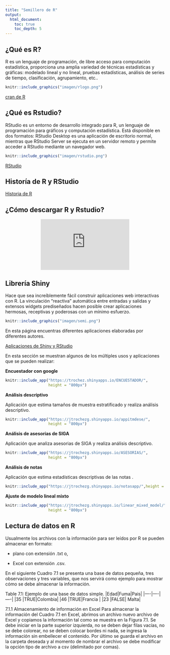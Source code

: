 ```yaml
---
title: "Semillero de R"
output:
  html_document:
    toc: true
    toc_depth: 5
---
```


## ¿Qué es R?

R es un lenguaje de programación, de libre acceso para computación estadística, proporciona una amplia variedad de técnicas estadísticas y gráficas: modelado lineal y no lineal, pruebas estadísticas, análisis de series de tiempo, clasificación, agrupamiento, etc..

```r
knitr::include_graphics("imagen/rlogo.png")
```

[cran de R](https://cran.r-project.org/)


## ¿Qué es Rstudio?

RStudio es un entorno de desarrollo integrado para R, un lenguaje de programación para gráficos y computación estadística. Está disponible en dos formatos: RStudio Desktop es una aplicación de escritorio normal, mientras que RStudio Server se ejecuta en un servidor remoto y permite acceder a RStudio mediante un navegador web.

```r
knitr::include_graphics("imagen/rstudio.png")
```

[RStudio](https://rstudio.com/)

## Historía de R y RStudio

[Historia de R]( https://d3c33hcgiwev3.cloudfront.net/WXE20tXKEeWjTxJlqDdk5Q.processed/full/360p/index.webm?Expires=1597968000&Signature=IRb8ROuFchPY0bfiamsRdVnQT-hAL3xp2voRx8YHcKQDLj9nSBaT0JoZo4dytufV0Wq-BRKYelYMfCSVBA6MoI8QAWG68ycz4sfj7c7AH4ceaxIQ-O-94VP8WjiaGCiYh9Sj4x~dLVcKxbF6RP-cpAlEpeB4KB8IxRX9hOj0CzY_&Key-Pair-Id=APKAJLTNE6QMUY6HBC5A)

## ¿Cómo descargar R y Rstudio?

<div style="text-align: center;"><iframe width="280" height="160" src="https://www.youtube.com/embed/1WXgaa2Spp0" frameborder="0" allow="accelerometer; autoplay; encrypted-media; gyroscope; picture-in-picture" allowfullscreen></iframe></div>

## Librería Shiny
Hace que sea increíblemente fácil construir aplicaciones web interactivas con R. La vinculación "reactiva" automática entre entradas y salidas y extensos widgets prediseñados hacen posible crear aplicaciones hermosas, receptivas y poderosas con un mínimo esfuerzo.

```r
knitr::include_graphics("imagen/semi.png")

```

En esta página encuentras diferentes aplicaciones elaboradas por diferentes autores.

[Aplicaciones de Shiny y RStudio](https://shiny.rstudio.com/gallery/)


En esta sección se muestran algunos de los múltiples usos y aplicaciones que se pueden realizar:


**Encuestador con google **

```r
knitr::include_app("https://trochez.shinyapps.io/ENCUESTADOR/",
                   height = "800px")
```


**Análisis descriptivo**

Aplicación que estima tamaños de muestra estratificado y realiza análisis descriptivo.


```r
knitr::include_app("https://jtrochezg.shinyapps.io/appitmdese/",
                   height = "800px")
```

**Análisis de asesorias de SIGA**

Aplicación que analiza asesorias de SIGA y realiza análisis descriptivo.

```r
knitr::include_app("https://jtrochezg.shinyapps.io/ASESORIAS/",
                   height = "800px")
```

**Análisis de notas **

Aplicación que estima estadísticas descriptivas de las notas .

```r
knitr::include_app("https://jtrochezg.shinyapps.io/notasapp/",height = "800px")

```

**Ajuste de modelo lineal mixto**

```r
knitr::include_app("https://jtrochezg.shinyapps.io/linear_mixed_model/",
                   height = "800px")
```



## Lectura de datos en R

Usualmente los archivos con la información para ser leídos por R se pueden almacenar en formato:

- plano con extensión .txt o,

- Excel con extensión .csv.

En el siguiente Cuadro 7.1 se presenta una base de datos pequeña, tres observaciones y tres variables, que nos servirá como ejemplo para mostrar cómo se debe almacenar la información.

Table 7.1: Ejemplo de una base de datos simple.
|Edad|Fuma|Pais|
|----|----|----|
|35  |TRUE|Colombia|
|46	 |TRUE|Francia | 
|23	 |FALSE|	Malta|



7.1.1 Almacenamiento de información en Excel
Para almacenar la información del Cuadro 7.1 en Excel, abrimos un archivo nuevo archivo de Excel y copiamos la información tal como se muestra en la Figura 7.1. Se debe iniciar en la parte superior izquierda, no se deben dejar filas vacías, no se debe colorear, no se deben colocar bordes ni nada, se ingresa la información sin embellecer el contenido. Por último se guarda el archivo en la carpeta deseada y al momento de nombrar el archivo se debe modificar la opción tipo de archivo a csv (delimitado por comas).


